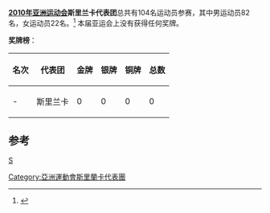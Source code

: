 {{Infobox Country Asian Games
|NOC=SRI
|year=2010
|competitors= 104
|sports=21
|flagbearer=
|gold=
|silver=
|bronze=
|total=
|rank=-
}}

'''[[2010年亚洲运动会|2010年亚洲运动会]]斯里兰卡代表团'''总共有104名运动员参赛，其中男运动员82名，女运动员22名。<ref>{{Cite web |url=http://www.gz2010.cn/info/CHN_CHN/ZZ/ZZS102A_@@@@@@@@@@@@@@@@@CHN_NOC=SRI.html |title=第16届亚洲运动会官方网站-斯里兰卡参赛项目 |accessdate=2010-11-27 |archive-date=2019-01-15 |archive-url=https://web.archive.org/web/20190115134450/http://www.gz2010.cn/info/CHN_CHN/ZZ/ZZS102A_@@@@@@@@@@@@@@@@@CHN_NOC=SRI.html |dead-url=no }}</ref>
本届亚运会上没有获得任何奖牌。

'''奖牌榜'''：
{| class="wikitable"
|-
! 名次 !! 代表团 !! 金牌 !! 银牌 !! 铜牌 !! 总数
|-
| - || 斯里兰卡 || 0 || 0 || 0 || 0
|}

==参考==
<references/>

{{2010年亚洲运动会代表团}}
[[分类:2010年亚洲运动会代表团|S]]
[[Category:亞洲運動會斯里蘭卡代表團|Category:亞洲運動會斯里蘭卡代表團]]